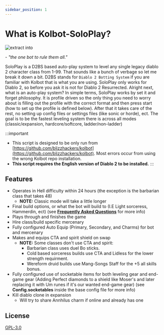 ```yaml
---
sidebar_position: 1
---
```


# What is Kolbot-SoloPlay?

![extract into](img/logo.png)

*- "the one bot to rule them all."*

SoloPlay is a D2BS based auto-play system to level any single legacy diablo 2 character class from 1-99. That sounds like a bunch of verbage so let me break it down a bit. D2BS stands for ``Diablo 2 Botting System`` if you are familiar with Kolbot that is what you are using. SoloPlay only works for Diablo 2, so before you ask it is not for Diablo 2 Resurrected. Alright next, what is an auto-play system? In simple terms, SoloPlay works by set it and forget philosophy. It is profile driven so the only thing you need to worry about is filling out the profile with the correct format and then press start (how to set up the profile is defined below). After that it takes care of the rest, no setting up config files or settings files (like sonic or horde), ect. The goal is to be the fastest leveling system there is across all modes (classic/expansion, hardcore/softcore, ladder/non-ladder)

:::important
- This script is designed to be only run from [https://github.com/blizzhackers/kolbot](https://github.com/blizzhackers/kolbot). Most errors occur from using the wrong Kolbot repo installation. 
- **This script requires the English version of Diablo 2 to be installed.**
:::

## Features

- Operates in Hell difficulty within 24 hours (the exception is the barbarian class that takes 48)
  - **NOTE:** Classic mode will take a little longer
- Final build options, or what the bot will build to (I.E Light sorceress, Hammerdin, ect) (see **[Frequently Asked Questions](faq)** for more info)
- Plays through and finishes the game
- Hire class/build specific mercenary
- Fully configured Auto Equip (Primary, Secondary, and Charms) for bot and mercenary
- Makes and equips CTA and spirit shield on swap
    - **NOTE:** Some classes don't use CTA and spirit:
      - Barbarian class uses duel Bo sticks.
      - Cold based sorceress builds use CTA and Lidless for the lower strength requirment.
      - Wereform druid builds use Mang-Songs Staff for the +5 all skills bonus. 
- Fully configured use of socketable items for both leveling gear and end-game gear (Adding Perfect diamonds to a shield like Moser's and later replacing it with Um runes if it's our wanted end-game gear) (see **Config.socketables** inside the base config file for more info)
- Kill diablo clone in expansion
  - Will try to share Annhilus charm if online and already has one

## License
[GPL-3.0](https://choosealicense.com/licenses/gpl-3.0/)